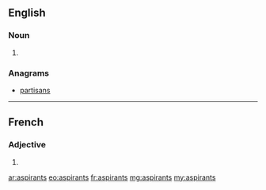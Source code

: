 ==English==

===Noun===
{{head|en}}

# {{plural of|aspirant}}

===Anagrams===
* [[partisans#English|partisans]]

----

==French==

===Adjective===
{{fr-adj-form}} {{m-p}}

# {{masculine plural of|aspirant|lang=fr}}

[[ar:aspirants]]
[[eo:aspirants]]
[[fr:aspirants]]
[[mg:aspirants]]
[[my:aspirants]]